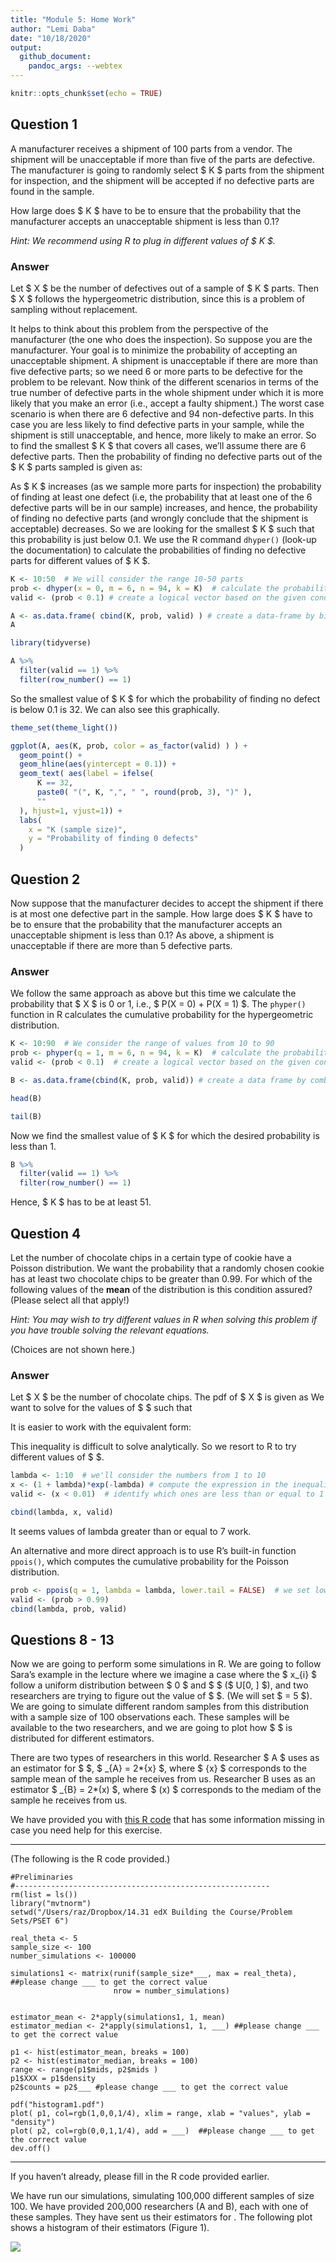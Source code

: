 ```yaml
---
title: "Module 5: Home Work"
author: "Lemi Daba"
date: "10/18/2020"
output: 
  github_document:    
    pandoc_args: --webtex
---
```


```r
knitr::opts_chunk$set(echo = TRUE)
```

## Question 1

A manufacturer receives a shipment of 100 parts from a vendor. The shipment will be unacceptable if more than five of the parts are defective. The manufacturer is going to randomly select $ K $ parts from the shipment for inspection, and the shipment will be accepted if no defective parts are found in the sample.

How large does $ K $ have to be to ensure that the probability that the manufacturer accepts an unacceptable shipment is less than 0.1?

*Hint: We recommend using R to plug in different values of  $ K $.*

### Answer

Let $ X $ be the number of defectives out of a sample of $ K $ parts. Then $ X $ follows the hypergeometric distribution, since this is a problem of sampling without replacement. 

It helps to think about this problem from the perspective of the manufacturer (the one who does the inspection). So suppose you are the manufacturer. Your goal is to minimize the probability of accepting an unacceptable shipment. A shipment is unacceptable if there are more than five defective parts; so we need 6 or more parts to be defective for the problem to be relevant. Now think of the different scenarios in terms of the true number of defective parts in the whole shipment under which it is more likely that you make an error (i.e., accept a faulty shipment.) The worst case scenario is when there are 6 defective and 94 non-defective parts. In this case you are less likely to find defective parts in your sample, while the shipment is still unacceptable, and hence, more likely to make an error. So to find the smallest $ K $ that covers all cases, we'll assume there are 6 defective parts. Then the probability of finding no defective parts out of the $ K $ parts sampled is given as:

<!-- $$P(X = 0) = \frac{ \binom{6}{0} \binom{94}{K} }{ \binom{100}{K} }$$ -->

As $ K $ increases (as we sample more parts for inspection) the probability of finding at least one defect (i.e, the probability that at least one of the 6 defective parts will be in our sample) increases, and hence, the probability of finding no defective parts (and wrongly conclude that the shipment is acceptable) decreases. So we are looking for the smallest $ K $ such that this probability is just below 0.1. We use the R command `dhyper()` (look-up the documentation) to calculate the probabilities of finding no defective parts for different values of $ K $.  

```r
K <- 10:50  # We will consider the range 10-50 parts
prob <- dhyper(x = 0, m = 6, n = 94, k = K)  # calculate the probability of zero defects for each number in K
valid <- (prob < 0.1) # create a logical vector based on the given condition

A <- as.data.frame( cbind(K, prob, valid) ) # create a data-frame by binding the vectors K, prob, and valid
A
``` 

```r
library(tidyverse)

A %>%
  filter(valid == 1) %>%
  filter(row_number() == 1)
```


So the smallest value of $ K $ for which the probability of finding no defect is below 0.1 is 32. We can also see this graphically.

```r
theme_set(theme_light())

ggplot(A, aes(K, prob, color = as_factor(valid) ) ) +
  geom_point() +
  geom_hline(aes(yintercept = 0.1)) +
  geom_text( aes(label = ifelse(
      K == 32,
      paste0( "(", K, ",", " ", round(prob, 3), ")" ),
      ""
  ), hjust=1, vjust=1)) +    
  labs(
    x = "K (sample size)",
    y = "Probability of finding 0 defects"
  )
```

## Question 2

Now suppose that the manufacturer decides to accept the shipment if there is at most one defective part in the sample. How large does $ K $ have to be to ensure that the probability that the manufacturer accepts an unacceptable shipment is less than 0.1? As above, a shipment is unacceptable if there are more than 5 defective parts.

### Answer

We follow the same approach as above but this time we calculate the probability that $ X $ is 0 or 1, i.e., $ P(X = 0) + P(X = 1) $. The `phyper()` function in R calculates the cumulative probability for the hypergeometric distribution.

```r
K <- 10:90  # We consider the range of values from 10 to 90
prob <- phyper(q = 1, m = 6, n = 94, k = K)  # calculate the probability that X is 0 or 1 for all values of K
valid <- (prob < 0.1)  # create a logical vector based on the given condition

B <- as.data.frame(cbind(K, prob, valid)) # create a data frame by combining the vectors K, prob, and valid
```

```r
head(B)
```

```r
tail(B)
```

Now we find the smallest value of $ K $ for which the desired probability is less than 1.

```r
B %>% 
  filter(valid == 1) %>% 
  filter(row_number() == 1)
```

Hence, $ K $ has to be at least 51.

## Question 4

Let the number of chocolate chips in a certain type of cookie have a Poisson distribution. We want the probability that a randomly chosen cookie has at least two chocolate chips to be greater than 0.99. For which of the following values of the **mean** of the distribution is this condition assured? (Please select all that apply!)

*Hint: You may wish to try different values in R when solving this problem if you have trouble solving the relevant equations.*

(Choices are not shown here.)

### Answer

Let $ X $ be the number of chocolate chips. The pdf of $ X $ is given as
<!-- $$ -->
<!--   P(X = x) = \frac{e^{-\lambda}\lambda^{x}}{x!}, \qquad x = 0, \:1, \:2,\:3, \:\dots -->
<!-- $$ -->
We want to solve for the values of $ \lambda $ such that

<!-- $$ -->
<!--   P(X \geq 2) > 0.99 -->
<!-- $$ -->

It is easier to work with the equivalent form:

<!-- $$ -->
<!--   1 - P(X = 0) - P(X = 1) > 0.99 \\ -->
<!--   \iff P(X = 0) + P(X = 1) < 0.01 \\ -->
<!--   \iff e^{-\lambda} + \lambda e^{-\lambda} < 0.01 -->
<!-- $$ -->

This inequality is difficult to solve analytically. So we resort to R to try different values of $ \lambda $.

```r
lambda <- 1:10  # we'll consider the numbers from 1 to 10
x <- (1 + lambda)*exp(-lambda) # compute the expression in the inequality above
valid <- (x < 0.01)  # identify which ones are less than or equal to 1

cbind(lambda, x, valid)
```

It seems values of lambda greater than or equal to 7 work. 

An alternative and more direct approach is to use R's built-in function `ppois()`, which computes the cumulative probability for the Poisson distribution. 

```r
prob <- ppois(q = 1, lambda = lambda, lower.tail = FALSE)  # we set lower.tail = FALSE because we want to calculate P(X >= 1)
valid <- (prob > 0.99)
cbind(lambda, prob, valid)
```


## Questions 8 - 13

Now we are going to perform some simulations in R. We are going to follow Sara's example in the lecture where we imagine a case where the $ x_{i} $ follow a uniform distribution between $ 0 $ and $ \theta $ ($ U[0, \theta] $), and two researchers are trying to figure out the value of $ \theta $. (We will set $ \theta = 5 $). We are going to simulate different random samples from this distribution with a sample size of 100 observations each.  These samples will be available to the two researchers, and we are going to plot how $ \hat{\theta} $ is distributed for different estimators.

There are two types of researchers in this world. Researcher $ A $ uses as an estimator for $ \theta $, $ \hat{\theta}_{A} = 2*\bar{x} $, where $ \bar{x} $ corresponds to the sample mean of the sample he receives from us. Researcher B uses as an estimator $ \hat{\theta}_{B} = 2*\text{median}(x) $, where $ \text{median}(x) $ corresponds to the mediam of the sample he receives from us.

We have provided you with [this R code](https://courses.edx.org/assets/courseware/v1/2b2a8b611f71a9e6b6cd64f7ab3e4149/asset-v1:MITx+14.310x+3T2020+type@asset+block/RcodePset6Students.R) that has some information missing in case you need help for this exercise.

----

(The following is the R code provided.)

```
#Preliminaries
#---------------------------------------------------------
rm(list = ls())
library("mvtnorm")
setwd("/Users/raz/Dropbox/14.31 edX Building the Course/Problem Sets/PSET 6")

real_theta <- 5
sample_size <- 100
number_simulations <- 100000

simulations1 <- matrix(runif(sample_size*___, max = real_theta), ##please change ___ to get the correct value
                       nrow = number_simulations)


estimator_mean <- 2*apply(simulations1, 1, mean)
estimator_median <- 2*apply(simulations1, 1, ___) ##please change ___ to get the correct value

p1 <- hist(estimator_mean, breaks = 100)
p2 <- hist(estimator_median, breaks = 100)
range <- range(p1$mids, p2$mids )
p1$XXX = p1$density
p2$counts = p2$___ #please change ___ to get the correct value

pdf("histogram1.pdf")
plot( p1, col=rgb(1,0,0,1/4), xlim = range, xlab = "values", ylab = "density")
plot( p2, col=rgb(0,0,1,1/4), add = ___)  ##please change ___ to get the correct value
dev.off()
```

----

If you haven't already, please fill in the R code provided earlier.

We have run our simulations, simulating 100,000 different samples of size 100. We have provided 200,000 researchers (A and B), each with one of these samples. They have sent us their estimators for  . The following plot shows a histogram of their estimators (Figure 1). 

![](Module_5_files/figure-gfm/histogram_1.png)
















